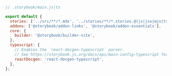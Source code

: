 ```js
// .storybook/main.js|ts

export default {
  stories: ['../src/**/*.mdx', '../stories/**/*.stories.@(js|jsx|mjs|ts|tsx)'],
  addons: ['@storybook/addon-links', '@storybook/addon-essentials'],
  core: {
    builder: '@storybook/builder-vite',
  },
  typescript: {
    // Enables the `react-docgen-typescript` parser.
    // See https://storybook.js.org/docs/api/main-config-typescript for more information about this option.
    reactDocgen: 'react-docgen-typescript',
  },
};
```
